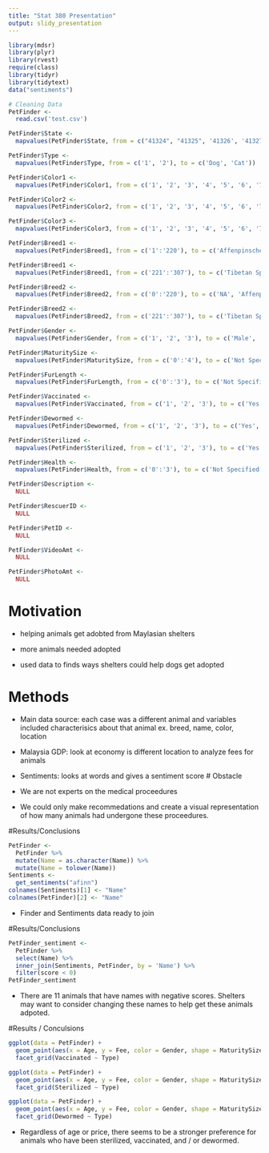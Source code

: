 ```yaml
---
title: "Stat 380 Presentation"
output: slidy_presentation
---
```

```r
library(mdsr)
library(plyr)
library(rvest)
require(class)
library(tidyr)
library(tidytext)
data("sentiments")
```

```r
# Cleaning Data
PetFinder <-
  read.csv('test.csv')

PetFinder$State <-
  mapvalues(PetFinder$State, from = c("41324", "41325", '41326', '41327', '41336', '41367', '41401', '41415', '41332', '41335', '41330', '41380', '41345', '41342', '41361'), to = c("Melaka", "Kedah", 'Selangor', 'Pulau Pinang', 'Johor', 'Kelantan', 'Kuala Lumpur', 'Labuan', 'Negeri Sembilan', 'Pahang', 'Perak', 'Perlis', 'Sabah', 'Sarawak', 'Terengganu'))

PetFinder$Type <-
  mapvalues(PetFinder$Type, from = c('1', '2'), to = c('Dog', 'Cat'))

PetFinder$Color1 <-
  mapvalues(PetFinder$Color1, from = c('1', '2', '3', '4', '5', '6', '7'), to = c('Black', 'Brown', 'Golden', 'Yellow', 'Cream', 'Gray', 'White'))

PetFinder$Color2 <-
  mapvalues(PetFinder$Color2, from = c('1', '2', '3', '4', '5', '6', '7', '0'), to = c('Black', 'Brown', 'Golden', 'Yellow', 'Cream', 'Gray', 'White', 'NA'))

PetFinder$Color3 <-
  mapvalues(PetFinder$Color3, from = c('1', '2', '3', '4', '5', '6', '7', '0'), to = c('Black', 'Brown', 'Golden', 'Yellow', 'Cream', 'Gray', 'White', 'NA'))

PetFinder$Breed1 <-
  mapvalues(PetFinder$Breed1, from = c('1':'220'), to = c('Affenpinscher', 'Afghan Hound', 'Airedale Terrier', 'Akbash', 'Akita', 'Alaskan Malamute', 'American Bulldog', 'American Eskimo Dog', 'American Hairless Terrier', 'American Staffordshire Terrier', 'American Water Spaniel', 'Anatolian Shephard', 'Appenzell Mountain Dog', 'Australian Cattle Dog', 'Australian Kelpie', 'Australian Shephard', 'Australian Terrier', 'Basenji', 'Bassett Hound', 'Beagle','Bearded Collie', 'Beauceron', 'Bedlington Terrier', 'Belgian Shephard Dog Sheepdog', 'Belgian Shephard Laekenois', 'Belgian Shephard Malinois', 'Belgian Shephard Tervuren', 'Bermese Mountain Dog', 'Bichon Frise', 'Black and Tan Coonhound', 'Black Labrador Retriever', 'Black Mouth Cur', 'Black Russian Terrier', 'Bloodhound', 'Blue Lacy', 'Bluetick Coonhound', 'Boerboel', 'Bolognese', 'Border Collie', 'Border Terrier', 'Borzoi', 'Boston Terrier', 'Bouvier des Flanders', 'Boxer', 'Boykin Spaniel', 'Briard', 'Brittany Spaniel', 'Brussels Griffin', 'Bull Terrier', 'Bullmastiff', 'Cairn Terrier', 'Canaan Dog', 'Cane Corso Mastiff', 'Carolina Dog', 'Catahoula Leopard Dog', 'Cattle Dog', 'Caucasian Sheepdog', 'Cavalier King Charles Spaniel', 'Chesapeake Bay Retriever', 'Chihuahua', 'Chinese Crested Dog', 'Chinese Foo Dog', 'Chinook', 'Chocolate Labrador Retriever', 'Chow Chow', 'Cirneco dell Etna', 'Clumber Spaniel', 'Cockapoo', 'Cocker Spaniel', 'Collie', 'Coonhound', 'Corgi', 'Coton de Tulear', 'Curly-Coated Retriever', 'Daschund', 'Dalmatian', 'Dandi Dinmont Terrier', 'Doberman Pinscher', 'Dogo Argentino', 'Dogue de Bourdeaux', 'Dutch Shephard', 'English Bulldog', 'English Cocker Spaniel', 'English Coonhound', 'English Pointer', 'English Setter', 'English Shephard', 'English Springer Spaniel', 'English Toy Spaniel', 'Entlebucher', 'Eskimo Dog', 'Feist', 'Field Spaniel', 'Fila Brasileiro', 'Finnish Lapphund', 'Finnish Spitz', 'Flat-Coated Retriever', 'Fox Terrier', 'Foxhound', 'French Bulldog', 'Galgo Spanish Greyhound', 'German Pinscher', 'German Shephard Dog', 'German Shorthaired Pointer', 'German Spitz', 'German Wirehaired Pointer', 'Giant Schnauzer', 'Glen of Imaal Terrier', 'Golden Retriever', 'Gordon Setter', 'Great Dane', 'Great Pyrenees', 'Greater Swiss Mountain Dog', 'Greyhound', 'Harrier', 'Havanese', 'Hound', 'Hovawart', 'Husky', 'Ibizan Hound', 'Illyrian Sheepdog', 'Irish Setter', 'Irish Terrier', 'Irish Water Spaniel', 'Irish Wolfhound', 'Italian Greyhound', 'Italian Spinone', 'Jack Russell Terrier', 'Parson Russell Terrier', 'Japanese Chin', 'Jindo', 'Kai Dog', 'Karelian Bear Dog', 'Keeshond', 'Kerry Blue Terrier', 'Kishu', 'Klee Kai', 'Komondor', 'Kuvasz', 'Kyi Leo' , 'Labrador Retriever', 'Lakeland Terrier', 'Lancashire Heeler', 'Leonberger', 'Lhasa Apso', 'Lowchen', 'Maltese', 'Manchester Terrier', 'Maremma Sheepdog', 'Mastiff', 'McNab', 'Miniature Pinscher', 'Mountain Cur', 'Mountain Dog', 'Munsterlander', 'Neapolitan Mastiff', 'New Guinea Singing Dog', 'Newfoundland Dog', 'Norfolk Terrier', 'Norwegian Buhund', 'Norwegian Elkhound', 'Norwegian Lundehund', 'Norwich Terrier', 'Nova Scotia Duck-Tolling Retriever', 'Old English Sheepdog', 'Otterhound', 'Papillon', 'Patterdale Terrier', 'Pekingese', 'Peruvian Inca Orchid', 'Petit Bassett Griffon Vendeen', 'Pharaoh Hound', 'Pit Bull Terrier', 'Plott Hound', 'Podengo Portueso', 'Pointer', 'Polish Lowland Sheepdog', 'Pomeranian', 'Poodle', 'Portuguese Water Dog', 'Presa Canario', 'Pug' ,'Puli', 'Pumi', 'Rat Terrier', 'Redbone Coonhound', 'Retriever', 'Rhodesian Ridgeback' ,'Rottweiler', 'Saint Bernard', 'Saluki', 'Samoyed', 'Sarplaninac', 'Schipperke', 'Schnauzer', 'Scottish Deerhound', 'Scottish Terrier Scottie', 'Sealyham Terrier', 'Setter', 'Shar Pei', 'Sheep Dog', 'Shephard', 'Shetland Sheepdog Sheltie', 'Shiba Inu', 'Shih Tzu', 'Siberian Husky', 'Silky Terrier', 'Skye Terrier', 'Sloughi', 'Smooth Fox Terrier', 'South Russian Ovtcharka', 'Spaniel', 'Spitz', 'Staffordshire Bull Terrier','Standard Poodle', 'Sussex Spaniel', 'Swedish Valhund', 'Terrier', 'Thai Ridgeback', 'Tibetan Mastiff'))

PetFinder$Breed1 <-
  mapvalues(PetFinder$Breed1, from = c('221':'307'), to = c('Tibetan Spaniel', 'Tibetian Terrier', 'Tosa Inu', 'Toy Fox Terrier', 'Treeing Walker Coonhound', 'Vizsla', 'Weimaraner', 'Welsh Corgi', 'Welsh Springer Spaniel', 'Welsh Terrier', 'West Highland White Terrier Westie', 'Wheaten Terrier', 'Whippet', 'White German Shephard', 'Wire Fox Terrier', 'Wire-Haired Pointing Griffon', 'Wirehaired Terrier', 'Xoloitzcuintle', 'Yellow Labrador Retriever', 'Yorkshire Terrier Yorkie', 'Abyssinian', 'American Curl', 'American Shorthair', 'American Wirehair', 'Applehead Siamese', 'Balinese', 'Bengal', 'Birman', 'Bobtail', 'Bombay', 'British Shorthair', 'Burmese', 'Burmilla', 'Calico', 'Canadian Hairless', 'Chartreaux', 'Chausie', 'Chinchilla', 'Cornish Rex', 'Cymric', 'Devon Rex', 'Dilute Calico', 'Dilute Tortoiseshell', 'Domestic Long Hair', 'Domestic Medium Hair', 'Domestic Short Hair','Egyptian Mau', 'Exotic Shorthair', 'Extra-Toes Cat', 'Havana', 'Himalayan', 'Japanese Bobtail', 'Javenese', 'Korat', 'LaPerm', 'Maine Coon', 'Manx', 'Munchkin', 'Nebelung', 'Norwegian Forest Cat', 'Ocicat', 'Oriental Long Hair', 'Oriental Short Hair', 'Oriental Tabby', 'Persian', 'Pixie-Bob', 'Ragamuffin', 'Ragdoll', 'Russian Blue', 'Scottish Fold', 'Selkirk Rex', 'Siamese', 'Siberian', 'Silver', 'Singapura', 'Snowshoe', 'Somali', 'Sphynx', 'Tabby', 'Tiger', 'Tonkinese', 'Torbie', 'Tortoiseshell', 'Turkish Angora', 'Turkish Van', 'Tuxedo', 'Mixed Breed'))

PetFinder$Breed2 <-
  mapvalues(PetFinder$Breed2, from = c('0':'220'), to = c('NA', 'Affenpinscher', 'Afghan Hound', 'Airedale Terrier', 'Akbash', 'Akita', 'Alaskan Malamute', 'American Bulldog', 'American Eskimo Dog', 'American Hairless Terrier', 'American Staffordshire Terrier', 'American Water Spaniel', 'Anatolian Shephard', 'Appenzell Mountain Dog', 'Australian Cattle Dog', 'Australian Kelpie', 'Australian Shephard', 'Australian Terrier', 'Basenji', 'Bassett Hound', 'Beagle','Bearded Collie', 'Beauceron', 'Bedlington Terrier', 'Belgian Shephard Dog Sheepdog', 'Belgian Shephard Laekenois', 'Belgian Shephard Malinois', 'Belgian Shephard Tervuren', 'Bermese Mountain Dog', 'Bichon Frise', 'Black and Tan Coonhound', 'Black Labrador Retriever', 'Black Mouth Cur', 'Black Russian Terrier', 'Bloodhound', 'Blue Lacy', 'Bluetick Coonhound', 'Boerboel', 'Bolognese', 'Border Collie', 'Border Terrier', 'Borzoi', 'Boston Terrier', 'Bouvier des Flanders', 'Boxer', 'Boykin Spaniel', 'Briard', 'Brittany Spaniel', 'Brussels Griffin', 'Bull Terrier', 'Bullmastiff', 'Cairn Terrier', 'Canaan Dog', 'Cane Corso Mastiff', 'Carolina Dog', 'Catahoula Leopard Dog', 'Cattle Dog', 'Caucasian Sheepdog', 'Cavalier King Charles Spaniel', 'Chesapeake Bay Retriever', 'Chihuahua', 'Chinese Crested Dog', 'Chinese Foo Dog', 'Chinook', 'Chocolate Labrador Retriever', 'Chow Chow', 'Cirneco dell Etna', 'Clumber Spaniel', 'Cockapoo', 'Cocker Spaniel', 'Collie', 'Coonhound', 'Corgi', 'Coton de Tulear', 'Curly-Coated Retriever', 'Daschund', 'Dalmatian', 'Dandi Dinmont Terrier', 'Doberman Pinscher', 'Dogo Argentino', 'Dogue de Bourdeaux', 'Dutch Shephard', 'English Bulldog', 'English Cocker Spaniel', 'English Coonhound', 'English Pointer', 'English Setter', 'English Shephard', 'English Springer Spaniel', 'English Toy Spaniel', 'Entlebucher', 'Eskimo Dog', 'Feist', 'Field Spaniel', 'Fila Brasileiro', 'Finnish Lapphund', 'Finnish Spitz', 'Flat-Coated Retriever', 'Fox Terrier', 'Foxhound', 'French Bulldog', 'Galgo Spanish Greyhound', 'German Pinscher', 'German Shephard Dog', 'German Shorthaired Pointer', 'German Spitz', 'German Wirehaired Pointer', 'Giant Schnauzer', 'Glen of Imaal Terrier', 'Golden Retriever', 'Gordon Setter', 'Great Dane', 'Great Pyrenees', 'Greater Swiss Mountain Dog', 'Greyhound', 'Harrier', 'Havanese', 'Hound', 'Hovawart', 'Husky', 'Ibizan Hound', 'Illyrian Sheepdog', 'Irish Setter', 'Irish Terrier', 'Irish Water Spaniel', 'Irish Wolfhound', 'Italian Greyhound', 'Italian Spinone', 'Jack Russell Terrier', 'Parson Russell Terrier', 'Japanese Chin', 'Jindo', 'Kai Dog', 'Karelian Bear Dog', 'Keeshond', 'Kerry Blue Terrier', 'Kishu', 'Klee Kai', 'Komondor', 'Kuvasz', 'Kyi Leo' , 'Labrador Retriever', 'Lakeland Terrier', 'Lancashire Heeler', 'Leonberger', 'Lhasa Apso', 'Lowchen', 'Maltese', 'Manchester Terrier', 'Maremma Sheepdog', 'Mastiff', 'McNab', 'Miniature Pinscher', 'Mountain Cur', 'Mountain Dog', 'Munsterlander', 'Neapolitan Mastiff', 'New Guinea Singing Dog', 'Newfoundland Dog', 'Norfolk Terrier', 'Norwegian Buhund', 'Norwegian Elkhound', 'Norwegian Lundehund', 'Norwich Terrier', 'Nova Scotia Duck-Tolling Retriever', 'Old English Sheepdog', 'Otterhound', 'Papillon', 'Patterdale Terrier', 'Pekingese', 'Peruvian Inca Orchid', 'Petit Bassett Griffon Vendeen', 'Pharaoh Hound', 'Pit Bull Terrier', 'Plott Hound', 'Podengo Portueso', 'Pointer', 'Polish Lowland Sheepdog', 'Pomeranian', 'Poodle', 'Portuguese Water Dog', 'Presa Canario', 'Pug' ,'Puli', 'Pumi', 'Rat Terrier', 'Redbone Coonhound', 'Retriever', 'Rhodesian Ridgeback' ,'Rottweiler', 'Saint Bernard', 'Saluki', 'Samoyed', 'Sarplaninac', 'Schipperke', 'Schnauzer', 'Scottish Deerhound', 'Scottish Terrier Scottie', 'Sealyham Terrier', 'Setter', 'Shar Pei', 'Sheep Dog', 'Shephard', 'Shetland Sheepdog Sheltie', 'Shiba Inu', 'Shih Tzu', 'Siberian Husky', 'Silky Terrier', 'Skye Terrier', 'Sloughi', 'Smooth Fox Terrier', 'South Russian Ovtcharka', 'Spaniel', 'Spitz', 'Staffordshire Bull Terrier','Standard Poodle', 'Sussex Spaniel', 'Swedish Valhund', 'Terrier', 'Thai Ridgeback', 'Tibetan Mastiff'))

PetFinder$Breed2 <-
  mapvalues(PetFinder$Breed2, from = c('221':'307'), to = c('Tibetan Spaniel', 'Tibetian Terrier', 'Tosa Inu', 'Toy Fox Terrier', 'Treeing Walker Coonhound', 'Vizsla', 'Weimaraner', 'Welsh Corgi', 'Welsh Springer Spaniel', 'Welsh Terrier', 'West Highland White Terrier Westie', 'Wheaten Terrier', 'Whippet', 'White German Shephard', 'Wire Fox Terrier', 'Wire-Haired Pointing Griffon', 'Wirehaired Terrier', 'Xoloitzcuintle', 'Yellow Labrador Retriever', 'Yorkshire Terrier Yorkie', 'Abyssinian', 'American Curl', 'American Shorthair', 'American Wirehair', 'Applehead Siamese', 'Balinese', 'Bengal', 'Birman', 'Bobtail', 'Bombay', 'British Shorthair', 'Burmese', 'Burmilla', 'Calico', 'Canadian Hairless', 'Chartreaux', 'Chausie', 'Chinchilla', 'Cornish Rex', 'Cymric', 'Devon Rex', 'Dilute Calico', 'Dilute Tortoiseshell', 'Domestic Long Hair', 'Domestic Medium Hair', 'Domestic Short Hair','Egyptian Mau', 'Exotic Shorthair', 'Extra-Toes Cat', 'Havana', 'Himalayan', 'Japanese Bobtail', 'Javenese', 'Korat', 'LaPerm', 'Maine Coon', 'Manx', 'Munchkin', 'Nebelung', 'Norwegian Forest Cat', 'Ocicat', 'Oriental Long Hair', 'Oriental Short Hair', 'Oriental Tabby', 'Persian', 'Pixie-Bob', 'Ragamuffin', 'Ragdoll', 'Russian Blue', 'Scottish Fold', 'Selkirk Rex', 'Siamese', 'Siberian', 'Silver', 'Singapura', 'Snowshoe', 'Somali', 'Sphynx', 'Tabby', 'Tiger', 'Tonkinese', 'Torbie', 'Tortoiseshell', 'Turkish Angora', 'Turkish Van', 'Tuxedo', 'Mixed Breed'))

PetFinder$Gender <-
  mapvalues(PetFinder$Gender, from = c('1', '2', '3'), to = c('Male', 'Female', 'Mixed'))

PetFinder$MaturitySize <-
  mapvalues(PetFinder$MaturitySize, from = c('0':'4'), to = c('Not Specified', 'Small', 'Medium', 'Large', 'Extra Large'))

PetFinder$FurLength <-
  mapvalues(PetFinder$FurLength, from = c('0':'3'), to = c('Not Specified', 'Short', 'Medium', 'Long'))

PetFinder$Vaccinated <-
  mapvalues(PetFinder$Vaccinated, from = c('1', '2', '3'), to = c('Yes', 'No', 'Not Sure'))

PetFinder$Dewormed <-
  mapvalues(PetFinder$Dewormed, from = c('1', '2', '3'), to = c('Yes', 'No', 'Not Sure'))

PetFinder$Sterilized <-
  mapvalues(PetFinder$Sterilized, from = c('1', '2', '3'), to = c('Yes', 'No', 'Not Sure'))

PetFinder$Health <-
  mapvalues(PetFinder$Health, from = c('0':'3'), to = c('Not Specified', 'Healthy', 'Minor Injury', 'Serious Injury'))

PetFinder$Description <-
  NULL

PetFinder$RescuerID <-
  NULL

PetFinder$PetID <-
  NULL

PetFinder$VideoAmt <-
  NULL

PetFinder$PhotoAmt <-
  NULL
```

# Motivation

+ helping animals get adobted from Maylasian shelters 

+ more animals needed adopted 

+ used data to finds ways shelters could help dogs get adopted 

# Methods

+ Main data source: each case was a different animal and variables included characterisics about that animal ex. breed, name, color, location

+ Malaysia GDP: look at economy is different location to analyze fees for animals  

+ Sentiments: looks at words and gives a sentiment score 
# Obstacle

+ We are not experts on the medical proceedures  

+ We could only make recommedations and create a visual representation of how many animals had undergone these proceedures.  

#Results/Conclusions

```r
PetFinder <- 
  PetFinder %>%
  mutate(Name = as.character(Name)) %>%
  mutate(Name = tolower(Name))
Sentiments <-
  get_sentiments("afinn")
colnames(Sentiments)[1] <- "Name"
colnames(PetFinder)[2] <- "Name"
```
+ Finder and Sentiments data ready to join

#Results/Conclusions
```r
PetFinder_sentiment <- 
  PetFinder %>%
  select(Name) %>%
  inner_join(Sentiments, PetFinder, by = 'Name') %>%
  filter(score < 0)
PetFinder_sentiment
```

+ There are 11 animals that have names with negative scores. Shelters may want to consider changing these names to help get these animals adpoted.

#Results / Conculsions
```r
ggplot(data = PetFinder) +
  geom_point(aes(x = Age, y = Fee, color = Gender, shape = MaturitySize), alpha = 0.7) +
  facet_grid(Vaccinated ~ Type)

ggplot(data = PetFinder) +
  geom_point(aes(x = Age, y = Fee, color = Gender, shape = MaturitySize), alpha = 0.7) +
  facet_grid(Sterilized ~ Type)

ggplot(data = PetFinder) +
  geom_point(aes(x = Age, y = Fee, color = Gender, shape = MaturitySize), alpha = 0.7) +
  facet_grid(Dewormed ~ Type)
```

+ Regardless of age or price, there seems to be a stronger preference for animals who have been sterilized, vaccinated, and / or dewormed.